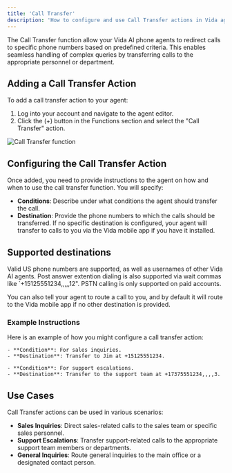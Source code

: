 ```yaml
---
title: 'Call Transfer'
description: 'How to configure and use Call Transfer actions in Vida agents.'
---
```


The Call Transfer function allow your Vida AI phone agents to redirect calls to specific phone numbers based on predefined criteria. This enables seamless handling of complex queries by transferring calls to the appropriate personnel or department.

## Adding a Call Transfer Action

To add a call transfer action to your agent:
1. Log into your account and navigate to the agent editor.
2. Click the (+) button in the Functions section and select the "Call Transfer" action.

![Call Transfer function](https://vidapublic.s3.us-east-2.amazonaws.com/vida-edit-agent-functions-transfer.png "Call Transfer function")

## Configuring the Call Transfer Action

Once added, you need to provide instructions to the agent on how and when to use the call transfer function. You will specify:
- **Conditions**: Describe under what conditions the agent should transfer the call.
- **Destination**: Provide the phone numbers to which the calls should be transferred. If no specific destination is configured, your agent will transfer to calls to you via the Vida mobile app if you have it installed.

## Supported destinations

Valid US phone numbers are supported, as well as usernames of other Vida AI agents. Post answer extention dialing is also supported via wait commas like `+15125551234,,,,,12". PSTN calling is only supported on paid accounts.

You can also tell your agent to route a call to you, and by default it will route to the Vida mobile app if no other destination is provided.

### Example Instructions

Here is an example of how you might configure a call transfer action:

```plaintext
- **Condition**: For sales inquiries.
- **Destination**: Transfer to Jim at +15125551234.

- **Condition**: For support escalations.
- **Destination**: Transfer to the support team at +17375551234,,,,3.
```

## Use Cases

Call Transfer actions can be used in various scenarios:
- **Sales Inquiries**: Direct sales-related calls to the sales team or specific sales personnel.
- **Support Escalations**: Transfer support-related calls to the appropriate support team members or departments.
- **General Inquiries**: Route general inquiries to the main office or a designated contact person.


